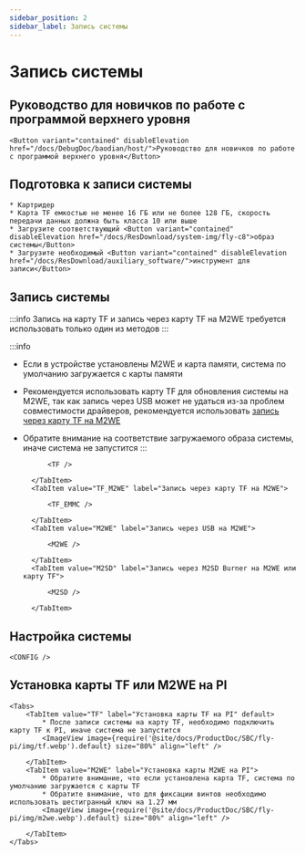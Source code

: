 ```yaml
---
sidebar_position: 2
sidebar_label: Запись системы
---
```










# Запись системы

## Руководство для новичков по работе с программой верхнего уровня

    <Button variant="contained" disableElevation href="/docs/DebugDoc/baodian/host/">Руководство для новичков по работе с программой верхнего уровня</Button>

## Подготовка к записи системы

    * Картридер
    * Карта TF емкостью не менее 16 ГБ или не более 128 ГБ, скорость передачи данных должна быть класса 10 или выше
    * Загрузите соответствующий <Button variant="contained" disableElevation href="/docs/ResDownload/system-img/fly-c8">образ системы</Button>
    * Загрузите необходимый <Button variant="contained" disableElevation href="/docs/ResDownload/auxiliary_software/">инструмент для записи</Button>

## Запись системы

:::info
Запись на карту TF и запись через карту TF на M2WE требуется использовать только один из методов
:::

:::info
* Если в устройстве установлены M2WE и карта памяти, система по умолчанию загружается с карты памяти
* Рекомендуется использовать карту TF для обновления системы на M2WE, так как запись через USB может не удаться из-за проблем совместимости драйверов, рекомендуется использовать [запись через карту TF на M2WE](https://mellow-next.klipper.cn/docs/ProductDoc/SBC/fly-pi-v2/fly-os)
* Обратите внимание на соответствие загружаемого образа системы, иначе система не запустится
:::

    <Tabs>
        <TabItem value="TF" label="Запись на карту TF" default>
            
            <TF />
            
        </TabItem>
        <TabItem value="TF_M2WE" label="Запись через карту TF на M2WE">
            
            <TF_EMMC />

        </TabItem>
        <TabItem value="M2WE" label="Запись через USB на M2WE">
            
            <M2WE />

        </TabItem>
        <TabItem value="M2SD" label="Запись через M2SD Burner на M2WE или карту TF">
            
            <M2SD />

        </TabItem>
    </Tabs>


## Настройка системы

    <CONFIG />


## Установка карты TF или M2WE на PI

    <Tabs>
        <TabItem value="TF" label="Установка карты TF на PI" default>
            * После записи системы на карту TF, необходимо подключить карту TF к PI, иначе система не запустится
            <ImageView image={require('@site/docs/ProductDoc/SBC/fly-pi/img/tf.webp').default} size="80%" align="left" />  

        </TabItem>
        <TabItem value="M2WE" label="Установка карты M2WE на PI">
            * Обратите внимание, что если установлена карта TF, система по умолчанию загружается с карты TF
            * Обратите внимание, что для фиксации винтов необходимо использовать шестигранный ключ на 1.27 мм
            <ImageView image={require('@site/docs/ProductDoc/SBC/fly-pi/img/m2we.webp').default} size="80%" align="left" />  

        </TabItem>
    </Tabs>